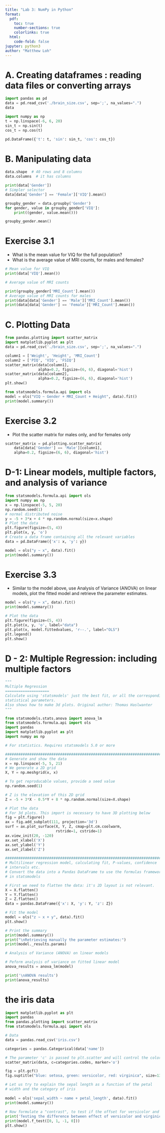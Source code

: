 ```yaml
---
title: "Lab 3: NumPy in Python"
format:
  pdf:
    toc: true
    number-sections: true
    colorlinks: true
  html:
    code-fold: false
jupyter: python3
author: "Matthew Loh"
---
```


# A. Creating dataframes : reading data files or converting arrays
```python
import pandas as pd
data = pd.read_csv('./brain_size.csv', sep=';', na_values=".")
data
```

```python
import numpy as np
t = np.linspace(-6, 6, 20)
sin_t = np.sin(t)
cos_t = np.cos(t)

pd.DataFrame({'t': t, 'sin': sin_t, 'cos': cos_t})
```
# B. Manipulating data
```python
data.shape  # 40 rows and 8 columns
data.columns  # it has columns

print(data['Gender'])
# Simpler selector
data[data['Gender'] == 'Female']['VIQ'].mean()

groupby_gender = data.groupby('Gender')
for gender, value in groupby_gender['VIQ']:
    print((gender, value.mean()))

groupby_gender.mean() 

```
# Exercise 3.1
- What is the mean value for VIQ for the full population?
- What is the average value of MRI counts, for males and females?

```python
# Mean value for VIQ
print(data['VIQ'].mean())

# Average value of MRI counts

print(groupby_gender['MRI_Count'].mean())
# Average value of MRI counts for males
print(data[data['Gender'] == 'Male']['MRI_Count'].mean())
print(data[data['Gender'] == 'Female']['MRI_Count'].mean())
```

# C. Plotting Data
```python
from pandas.plotting import scatter_matrix
import matplotlib.pyplot as plt
data = pd.read_csv('./brain_size.csv', sep=';', na_values=".")

column1 = ['Weight', 'Height', 'MRI_Count']
column2 = ['PIQ', 'VIQ', 'FSIQ']
scatter_matrix(data[column1],
               alpha=0.2, figsize=(6, 6), diagonal='hist')
scatter_matrix(data[column2],
               alpha=0.2, figsize=(6, 6), diagonal='hist')
plt.show()

from statsmodels.formula.api import ols
model = ols("VIQ ~ Gender + MRI_Count + Height", data).fit()
print(model.summary())
```

# Exercise 3.2
- Plot the scatter matrix for males only, and for females only

```python
scatter_matrix = pd.plotting.scatter_matrix(
    data[data['Gender'] == 'Male'][column1],
    alpha=0.2, figsize=(6, 6), diagonal='hist')
```

# D-1: Linear models, multiple factors, and analysis of variance

```python
from statsmodels.formula.api import ols
import numpy as np
x = np.linspace(-5, 5, 20)
np.random.seed(1)
# normal distributed noise
y = -5 + 3*x + 4 * np.random.normal(size=x.shape)
# Plot the data
plt.figure(figsize=(5, 4))
plt.plot(x, y, 'o')
# Create a data frame containing all the relevant variables
data = pd.DataFrame({'x': x, 'y': y})

model = ols("y ~ x", data).fit()
print(model.summary())
```

# Exercise 3.3
- Similar to the model above, use Analysis of Variance (ANOVA) on linear models, plot the fitted model and retrieve the parameter estimates.

```python
model = ols("y ~ x", data).fit()
print(model.summary())

# Plot the data
plt.figure(figsize=(5, 4))
plt.plot(x, y, 'o', label="data")
plt.plot(x, model.fittedvalues, 'r--.', label="OLS")
plt.legend()
plt.show()

```

# D - 2: Multiple Regression: including multiple factors

```python
"""
Multiple Regression
====================
Calculate using 'statsmodels' just the best fit, or all the corresponding
statistical parameters.
Also shows how to make 3d plots. Original author: Thomas Haslwanter
"""

from statsmodels.stats.anova import anova_lm
from statsmodels.formula.api import ols
import pandas
import matplotlib.pyplot as plt
import numpy as np

# For statistics. Requires statsmodels 5.0 or more

##############################################################################
# Generate and show the data
x = np.linspace(-5, 5, 21)
# We generate a 2D grid
X, Y = np.meshgrid(x, x)

# To get reproducable values, provide a seed value
np.random.seed(1)

# Z is the elevation of this 2D grid
Z = -5 + 3*X - 0.5*Y + 8 * np.random.normal(size=X.shape)

# Plot the data
# For 3d plots. This import is necessary to have 3D plotting below
fig = plt.figure()
ax = fig.add_subplot(111, projection='3d')
surf = ax.plot_surface(X, Y, Z, cmap=plt.cm.coolwarm,
                       rstride=1, cstride=1)
ax.view_init(20, -120)
ax.set_xlabel('X')
ax.set_ylabel('Y')
ax.set_zlabel('Z')

##############################################################################
# Multilinear regression model, calculating fit, P-values, confidence
# intervals etc.
# Convert the data into a Pandas DataFrame to use the formulas framework
# in statsmodels

# First we need to flatten the data: it's 2D layout is not relevant.
X = X.flatten()
Y = Y.flatten()
Z = Z.flatten()
data = pandas.DataFrame({'x': X, 'y': Y, 'z': Z})

# Fit the model
model = ols("z ~ x + y", data).fit()
plt.show()

# Print the summary
print(model.summary())
print("\nRetrieving manually the parameter estimates:")
print(model._results.params)

# Analysis of Variance (ANOVA) on linear models

# Peform analysis of variance on fitted linear model
anova_results = anova_lm(model)

print('\nANOVA results')
print(anova_results)
```

# the iris data

```python
import matplotlib.pyplot as plt
import pandas
from pandas.plotting import scatter_matrix
from statsmodels.formula.api import ols

# Data
data = pandas.read_csv('iris.csv')

categories = pandas.Categorical(data['name'])

# The parameter 'c' is passed to plt.scatter and will control the color
scatter_matrix(data, c=categories.codes, marker='o')

fig = plt.gcf()
fig.suptitle("blue: setosa, green: versicolor, red: virginica", size=13)
```

```python
# Let us try to explain the sepal length as a function of the petal 
# width and the category of iris 
 
model = ols('sepal_width ~ name + petal_length', data).fit() 
print(model.summary()) 
 
# Now formulate a "contrast", to test if the offset for versicolor and virginica are identical 
print('Testing the difference between effect of versicolor and virginica') 
print(model.f_test([0, 1, -1, 0])) 
plt.show() 
```
